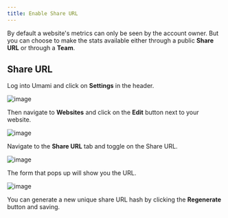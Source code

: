 ```yaml
---
title: Enable Share URL
---
```


By default a website's metrics can only be seen by the account owner. But you can choose to make the stats available either through a public **Share URL** or through a **Team**.

## Share URL

Log into Umami and click on **Settings** in the header.

![image](/images/docs/v3/navbar-settings.png)

Then navigate to **Websites** and click on the **Edit** button next to your website.

![image](/images/docs/v3/website-edit.png)

Navigate to the **Share URL** tab and toggle on the Share URL.

![image](/images/docs/v3/share-url.png)

The form that pops up will show you the URL.

![image](/images/docs/v3/share-url-form.png)

You can generate a new unique share URL hash by clicking the **Regenerate** button and saving.
